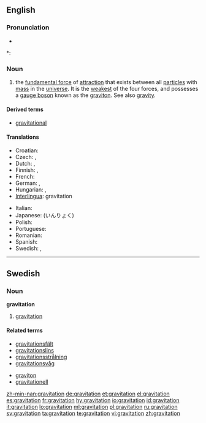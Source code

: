 {{also|Gravitation}}
==English==
{{wikipedia}}

===Pronunciation===
* {{audio|en-us-gravitation.ogg|Audio (US)}}

*: {{rhymes|eɪʃǝn}}

===Noun===
{{infl|en|noun}}

# {{physics}} the [[fundamental force]] of [[attraction]] that exists between all [[particle]]s with [[mass]] in the [[universe]].  It is the [[weakest]] of the four forces, and possesses a [[gauge boson]] known as the [[graviton]].  See also [[gravity]].

====Derived terms====
* [[gravitational]]

====Translations====
{{trans-top|fundamental force of attraction}}
* Croatian: {{t-|hr|gravitacija|f|alt=gravitácija}}
* Czech: {{t-|cs|přitažlivost|f}}, {{t-|cs|gravitace|f}}
* Dutch: {{t+|nl|zwaartekracht|f}},  {{t+|nl|gravitatie|f}}
* Finnish: {{t-|fi|painovoima}}, {{t-|fi|gravitaatio}}
* French: {{t+|fr|gravitation|f}}
* German: {{t+|de|Schwerkraft|f}}, {{t+|de|Gravitation|f}}
* Hungarian: {{t|hu|gravitáció}},  {{t|hu|tömegvonzás}}
* [[Interlingua]]: gravitation
{{trans-mid}}
* Italian: {{t+|it|gravitazione|f}}
* Japanese: {{t-|ja|引力|tr=inryoku}} (いんりょく)
* Polish: {{t+|pl|grawitacja|f}}
* Portuguese: {{t+|pt|gravitação|f}}
* Romanian: {{t-|ro|gravitaţie|f}}
* Spanish: {{t+|es|gravitación|f}}
* Swedish: {{t+|sv|gravitation|c}}, {{t+|sv|tyngdkraft|c}}
{{trans-bottom}}

----

==Swedish==

===Noun===
{{sv-noun-unc-irreg-c|2=gravitationen}}
'''gravitation''' {{c}}

# {{context|physics|lang=sv}} [[#English|gravitation]]

====Related terms====
* [[gravitationsfält]]
* [[gravitationslins]]
* [[gravitationsstrålning]]
* [[gravitationsvåg]]

* [[graviton#Swedish|graviton]]
* [[gravitationell]]

[[zh-min-nan:gravitation]]
[[de:gravitation]]
[[et:gravitation]]
[[el:gravitation]]
[[es:gravitation]]
[[fr:gravitation]]
[[hy:gravitation]]
[[io:gravitation]]
[[id:gravitation]]
[[it:gravitation]]
[[lo:gravitation]]
[[ml:gravitation]]
[[pl:gravitation]]
[[ru:gravitation]]
[[sv:gravitation]]
[[ta:gravitation]]
[[te:gravitation]]
[[vi:gravitation]]
[[zh:gravitation]]